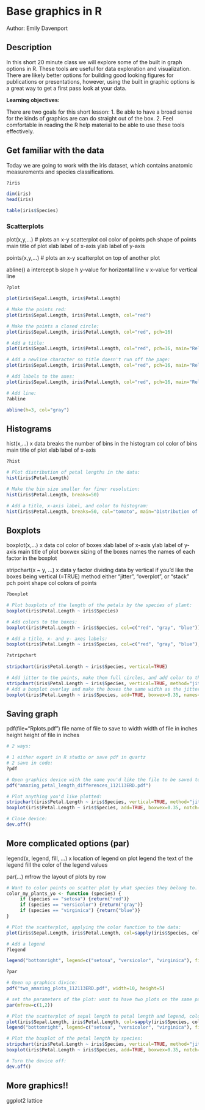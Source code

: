 Base graphics in R
=============================================================

Author: Emily Davenport

## Description

In this short 20 minute class we will explore some of the built in graph options in R. These tools are useful for data exploration and visualization. There are likely better options for building good looking figures for publications or presentations, however, using the built in graphic options is a great way to get a first pass look at your data.  

**Learning objectives:**

There are two goals for this short lesson: 
1. Be able to have a broad sense for the kinds of graphics are can do straight out of the box. 
2. Feel comfortable in reading the R help material to be able to use these tools effectively.

## Get familiar with the data

Today we are going to work with the iris dataset, which contains anatomic measurements and species classifications.  

```r
?iris

dim(iris)
head(iris)

table(iris$Species)
```

### Scatterplots

plot(x,y,...)   # plots an x-y scatterplot
    col     color of points
    pch     shape of points
    main    title of plot
    xlab    label of x-axis
    ylab    label of y-axis

points(x,y,...) # plots an x-y scatterplot on top of another plot

abline()
    a       intercept
    b       slope
    h       y-value for horizontal line
    v       x-value for vertical line
    
```r
?plot

plot(iris$Sepal.Length, iris$Petal.Length)

# Make the points red:
plot(iris$Sepal.Length, iris$Petal.Length, col="red")

# Make the points a closed circle:
plot(iris$Sepal.Length, iris$Petal.Length, col="red", pch=16)

# Add a title:
plot(iris$Sepal.Length, iris$Petal.Length, col="red", pch=16, main="Relationship of sepal length to petal length")

# Add a newline character so title doesn't run off the page:
plot(iris$Sepal.Length, iris$Petal.Length, col="red", pch=16, main="Relationship of sepal length to petal length:\n a case study in botanical excellence")

# Add labels to the axes:
plot(iris$Sepal.Length, iris$Petal.Length, col="red", pch=16, main="Relationship of sepal length to petal length:\n a case study in botanical excellence", xlab="sepal length (cm)", ylab="petal length (cm)")

# Add line:
?abline

abline(h=3, col="gray")

```

## Histograms
 
hist(x,...) 
    x       data
    breaks  the number of bins in the histogram 
    col     color of bins
    main    title of plot
    xlab    label of x-axis

```r
?hist

# Plot distribution of petal lengths in the data:
hist(iris$Petal.Length)

# Make the bin size smaller for finer resolution:
hist(iris$Petal.Length, breaks=50)

# Add a title, x-axis label, and color to histogram:
hist(iris$Petal.Length, breaks=50, col="tomato", main="Distribution of Petal lengths, all species", xlab="petal length (cm)")
```

## Boxplots

boxplot(x,...)
    x       data
    col     color of boxes
    xlab    label of x-axis
    ylab    label of y-axis
    main    title of plot
    boxwex  sizing of the boxes
    names   the names of each factor in the boxplot

stripchart(x ~ y, ...)
    x           data
    y           factor dividing data by
    vertical    if you'd like the boxes being vertical (=TRUE)
    method      either "jitter", "overplot", or "stack"
    pch         point shape
    col         colors of points
    
```r
?boxplot

# Plot boxplots of the length of the petals by the species of plant:
boxplot(iris$Petal.Length ~ iris$Species)

# Add colors to the boxes:
boxplot(iris$Petal.Length ~ iris$Species, col=c("red", "gray", "blue"))

# Add a title, x- and y- axes labels:
boxplot(iris$Petal.Length ~ iris$Species, col=c("red", "gray", "blue"), xlab="Species", ylab="petal length (cm)", main="Petal length as a function of species")

?stripchart
        
stripchart(iris$Petal.Length ~ iris$Species, vertical=TRUE)

# Add jitter to the points, make them full circles, and add color to the points:
stripchart(iris$Petal.Length ~ iris$Species, vertical=TRUE, method="jitter", pch=16, col=c("red", "gray", "blue"))
# Add a boxplot overlay and make the boxes the same width as the jitter:
boxplot(iris$Petal.Length ~ iris$Species, add=TRUE, boxwex=0.35, names=c(" ", " ", " "))
```

## Saving graph
pdf(file="Rplots.pdf")
    file    name of file to save to
    width   width of file in inches
    height  height of file in inches
    
```r
# 2 ways:

# 1 either export in R studio or save pdf in quartz
# 2 save in code:
?pdf

# Open graphics device with the name you'd like the file to be saved to:
pdf("amazing_petal_length_differences_112113ERD.pdf")

# Plot anything you'd like plotted:
stripchart(iris$Petal.Length ~ iris$Species, vertical=TRUE, method="jitter", pch=16, col=c("red", "gray", "blue"))
boxplot(iris$Petal.Length ~ iris$Species, add=TRUE, boxwex=0.35, notch=TRUE, names=c(" ", " ", " "))

# Close device:
dev.off()
```

## More complicated options (par)

legend(x, legend, fill, ...)
    x       location of legend on plot
    legend  the text of the legend
    fill    the color of the legend values

par(...)
    mfrow   the layout of plots by row

```r
# Want to color points on scatter plot by what species they belong to. First, write a function that returns a specific color based on the species name:
color_my_plants_yo <- function (species) {
     if (species == "setosa") {return("red")}
     if (species == "versicolor") {return("gray")}
     if (species == "virginica") {return("blue")}
}

# Plot the scatterplot, applying the color function to the data:
plot(iris$Sepal.Length, iris$Petal.Length, col=sapply(iris$Species, color_my_plants_yo), pch=16, main="Relationship of sepal length to petal length:\n a case study", xlab="sepal length (cm)", ylab="petal length (cm)")

# Add a legend 
?legend

legend("bottomright", legend=c("setosa", "versicolor", "virginica"), fill=c("red", "gray", "blue"))

?par 

# Open up graphics divice:
pdf("two_amazing_plots_112113ERD.pdf", width=10, height=5)

# set the parameters of the plot: want to have two plots on the same page, side by side:
par(mfrow=c(1,2))

# Plot the scatterplot of sepal length to petal length and legend, colored by species:
plot(iris$Sepal.Length, iris$Petal.Length, col=sapply(iris$Species, color_my_plants_yo), pch=16, main="Relationship of sepal length to petal length:\n a case study", xlab="sepal length (cm)", ylab="petal length (cm)")
legend("bottomright", legend=c("setosa", "versicolor", "virginica"), fill=c("red", "gray", "blue"))

# Plot the boxplot of the petal length by species:
stripchart(iris$Petal.Length ~ iris$Species, vertical=TRUE, method="jitter", pch=16, col=c("red", "gray", "blue"), main="Petal length by species", xlab="species", ylab="petal length (cm)")
boxplot(iris$Petal.Length ~ iris$Species, add=TRUE, boxwex=0.35, notch=TRUE, names=c(" ", " ", " "))

# Turn the device off:
dev.off()


```

## More graphics!!

ggplot2
lattice

